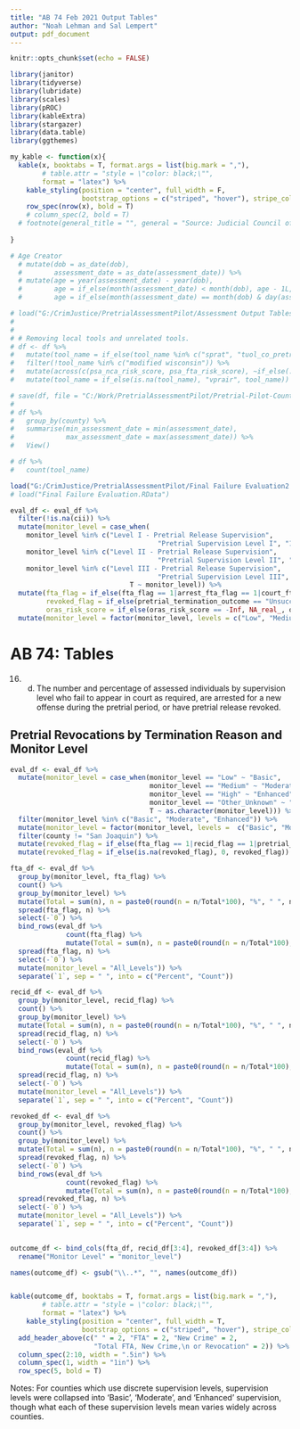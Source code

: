 ```yaml
---
title: "AB 74 Feb 2021 Output Tables"
author: "Noah Lehman and Sal Lempert"
output: pdf_document
---
```


```r
knitr::opts_chunk$set(echo = FALSE)
```


```r
library(janitor)
library(tidyverse)
library(lubridate)
library(scales)
library(pROC)
library(kableExtra)
library(stargazer)
library(data.table)
library(ggthemes)

```


```r
my_kable <- function(x){
  kable(x, booktabs = T, format.args = list(big.mark = ","), 
        # table.attr = "style = \"color: black;\"",
        format = "latex") %>%
    kable_styling(position = "center", full_width = F, 
                  bootstrap_options = c("striped", "hover"), stripe_color = "gray", font_size = 14) %>%
    row_spec(nrow(x), bold = T)
    # column_spec(2, bold = T)
  # footnote(general_title = "", general = "Source: Judicial Council of California, Recidivism Reduction Fund Quarterly Reports (July 1, 2015-March 31, 2018).")  %>%
    
}

# Age Creator
  # mutate(dob = as_date(dob),
  #        assessment_date = as_date(assessment_date)) %>%
  # mutate(age = year(assessment_date) - year(dob),
  #        age = if_else(month(assessment_date) < month(dob), age - 1L, age),
  #        age = if_else(month(assessment_date) == month(dob) & day(assessment_date) < day(dob), age - 1L, age))


```


```r
# load("G:/CrimJustice/PretrialAssessmentPilot/Assessment Output Tables" "Assessment Output Data Frame 03-2021.RData")
# 
# 
# # Removing local tools and unrelated tools.
# df <- df %>%
#   mutate(tool_name = if_else(tool_name %in% c("sprat", "tuol_co_pretrial"), "local", tool_name)) %>%
#   filter(!tool_name %in% c("modified wisconsin")) %>%
#   mutate(across(c(psa_nca_risk_score, psa_fta_risk_score), ~if_else(.x > 6 | .x < 1, NA_real_, .x))) %>%
#   mutate(tool_name = if_else(is.na(tool_name), "vprair", tool_name))

# save(df, file = "C:/Work/PretrialAssessmentPilot/Pretrial-Pilot-County-Analysis/Assessment Output Data Frame v2.RData")
# 
# df %>%
#   group_by(county) %>%
#   summarise(min_assessment_date = min(assessment_date),
#             max_assessment_date = max(assessment_date)) %>%
#   View()

# df %>%
#   count(tool_name)

load("G:/CrimJustice/PretrialAssessmentPilot/Final Failure Evaluation2.RData")
# load("Final Failure Evaluation.RData")

eval_df <- eval_df %>%
  filter(!is.na(cii)) %>%
  mutate(monitor_level = case_when(
    monitor_level %in% c("Level I - Pretrial Release Supervision",
                                     "Pretrial Supervision Level I", "1", "Low") ~ "Low",
    monitor_level %in% c("Level II - Pretrial Release Supervision",
                                     "Pretrial Supervision Level II", "2", "Medium") ~ "Medium",
    monitor_level %in% c("Level III - Pretrial Release Supervision",
                                     "Pretrial Supervision Level III", "3:4", "High") ~ "High",
                              T ~ monitor_level)) %>%
  mutate(fta_flag = if_else(fta_flag == 1|arrest_fta_flag == 1|court_fta_flag == 1|court_fta_flag_doj == 1, 1, 0),
         revoked_flag = if_else(pretrial_termination_outcome == "Unsuccessful", 1, 0),
         oras_risk_score = if_else(oras_risk_score == -Inf, NA_real_, oras_risk_score)) %>%
  mutate(monitor_level = factor(monitor_level, levels = c("Low", "Medium", "High", "Other_Unknown")))
```
\newpage

# AB 74: Tables

16. (d) The number and percentage of assessed individuals by supervision level who fail to appear in court as required, are arrested for a new offense during the pretrial period, or have pretrial release revoked.
\newpage



## Pretrial Revocations by Termination Reason and Monitor Level 
```r
eval_df <- eval_df %>%
  mutate(monitor_level = case_when(monitor_level == "Low" ~ "Basic",
                                   monitor_level == "Medium" ~ "Moderate",
                                   monitor_level == "High" ~ "Enhanced",
                                   monitor_level == "Other_Unknown" ~ "Unspecified",
                                   T ~ as.character(monitor_level))) %>%
  filter(monitor_level %in% c("Basic", "Moderate", "Enhanced")) %>%
  mutate(monitor_level = factor(monitor_level, levels =  c("Basic", "Moderate", "Enhanced"))) %>%
  filter(county != "San Joaquin") %>%
  mutate(revoked_flag = if_else(fta_flag == 1|recid_flag == 1|pretrial_termination_outcome == "Unsuccessful", 1, 0)) %>%
  mutate(revoked_flag = if_else(is.na(revoked_flag), 0, revoked_flag)) 

fta_df <- eval_df %>%
  group_by(monitor_level, fta_flag) %>%
  count() %>%
  group_by(monitor_level) %>%
  mutate(Total = sum(n), n = paste0(round(n = n/Total*100), "%", " ", n)) %>%
  spread(fta_flag, n) %>%
  select(-`0`) %>%
  bind_rows(eval_df %>%
              count(fta_flag) %>%
              mutate(Total = sum(n), n = paste0(round(n = n/Total*100), "%", " ", n)) %>%
  spread(fta_flag, n) %>%
  select(-`0`) %>%
  mutate(monitor_level = "All_Levels")) %>%
  separate(`1`, sep = " ", into = c("Percent", "Count"))

recid_df <- eval_df %>%
  group_by(monitor_level, recid_flag) %>%
  count() %>%
  group_by(monitor_level) %>%
  mutate(Total = sum(n), n = paste0(round(n = n/Total*100), "%", " ", n)) %>%
  spread(recid_flag, n) %>%
  select(-`0`) %>%
  bind_rows(eval_df %>%
              count(recid_flag) %>%
              mutate(Total = sum(n), n = paste0(round(n = n/Total*100), "%", " ", n)) %>%
  spread(recid_flag, n) %>%
  select(-`0`) %>%
  mutate(monitor_level = "All_Levels")) %>%
  separate(`1`, sep = " ", into = c("Percent", "Count"))

revoked_df <- eval_df %>%
  group_by(monitor_level, revoked_flag) %>%
  count() %>%
  group_by(monitor_level) %>%
  mutate(Total = sum(n), n = paste0(round(n = n/Total*100), "%", " ", n)) %>%
  spread(revoked_flag, n) %>%
  select(-`0`) %>%
  bind_rows(eval_df %>%
              count(revoked_flag) %>%
              mutate(Total = sum(n), n = paste0(round(n = n/Total*100), "%", " ", n)) %>%
  spread(revoked_flag, n) %>%
  select(-`0`) %>%
  mutate(monitor_level = "All_Levels")) %>%
  separate(`1`, sep = " ", into = c("Percent", "Count"))

  
outcome_df <- bind_cols(fta_df, recid_df[3:4], revoked_df[3:4]) %>%
  rename("Monitor Level" = "monitor_level")

names(outcome_df) <- gsub("\\..*", "", names(outcome_df))


kable(outcome_df, booktabs = T, format.args = list(big.mark = ","),
        # table.attr = "style = \"color: black;\"",
        format = "latex") %>%
    kable_styling(position = "center", full_width = T,
                  bootstrap_options = c("striped", "hover"), stripe_color = "gray") %>%
  add_header_above(c(" " = 2, "FTA" = 2, "New Crime" = 2,
                     "Total FTA, New Crime,\n or Revocation" = 2)) %>%
  column_spec(2:10, width = ".5in") %>%
  column_spec(1, width = "1in") %>%
  row_spec(5, bold = T)
```
Notes: For counties which use discrete supervision levels, supervision levels were collapsed into 'Basic', 'Moderate', and 'Enhanced' supervision, though what each of these supervision levels mean varies widely across counties.

